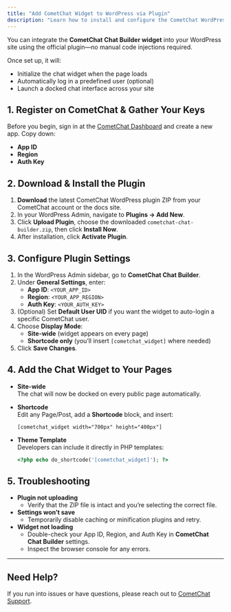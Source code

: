 ```yaml
---
title: "Add CometChat Widget to WordPress via Plugin"
description: "Learn how to install and configure the CometChat WordPress plugin by uploading the ZIP file and setting up your credentials."
---
```


You can integrate the **CometChat Chat Builder widget** into your WordPress site using the official plugin—no manual code injections required.

Once set up, it will:  
- Initialize the chat widget when the page loads  
- Automatically log in a predefined user (optional)  
- Launch a docked chat interface across your site  

## 1. Register on CometChat & Gather Your Keys

Before you begin, sign in at the [CometChat Dashboard](https://app.cometchat.com/) and create a new app. Copy down:  
- **App ID**  
- **Region**  
- **Auth Key**  

## 2. Download & Install the Plugin

1. **Download** the latest CometChat WordPress plugin ZIP from your CometChat account or the docs site.  
2. In your WordPress Admin, navigate to **Plugins → Add New**.  
3. Click **Upload Plugin**, choose the downloaded `cometchat-chat-builder.zip`, then click **Install Now**.  
4. After installation, click **Activate Plugin**.  

## 3. Configure Plugin Settings

1. In the WordPress Admin sidebar, go to **CometChat Chat Builder**.  
2. Under **General Settings**, enter:  
   - **App ID**: `<YOUR_APP_ID>`  
   - **Region**: `<YOUR_APP_REGION>`  
   - **Auth Key**: `<YOUR_AUTH_KEY>`  
3. (Optional) Set **Default User UID** if you want the widget to auto-login a specific CometChat user.  
4. Choose **Display Mode**:  
   - **Site-wide** (widget appears on every page)  
   - **Shortcode only** (you’ll insert `[cometchat_widget]` where needed)  
5. Click **Save Changes**.  

## 4. Add the Chat Widget to Your Pages

- **Site-wide**  
  The chat will now be docked on every public page automatically.  

- **Shortcode**  
  Edit any Page/Post, add a **Shortcode** block, and insert:  
  ```text
  [cometchat_widget width="700px" height="400px"]
  ```

- **Theme Template**  
  Developers can include it directly in PHP templates:  
  ```php
  <?php echo do_shortcode('[cometchat_widget]'); ?>
  ```

## 5. Troubleshooting

- **Plugin not uploading**  
  - Verify that the ZIP file is intact and you’re selecting the correct file.  
- **Settings won’t save**  
  - Temporarily disable caching or minification plugins and retry.  
- **Widget not loading**  
  - Double-check your App ID, Region, and Auth Key in **CometChat Chat Builder** settings.  
  - Inspect the browser console for any errors.  

---

## Need Help?

If you run into issues or have questions, please reach out to [CometChat Support](https://www.cometchat.com/contact).
